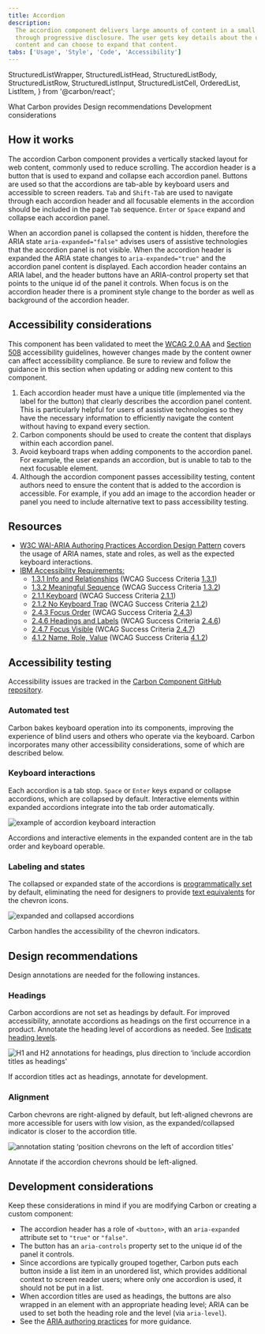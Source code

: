 ```yaml
---
title: Accordion
description:
  The accordion component delivers large amounts of content in a small space
  through progressive disclosure. The user gets key details about the underlying
  content and can choose to expand that content.
tabs: ['Usage', 'Style', 'Code', 'Accessibility']
---
```


  StructuredListWrapper,
  StructuredListHead,
  StructuredListBody,
  StructuredListRow,
  StructuredListInput,
  StructuredListCell,
  OrderedList,
  ListItem,
} from '@carbon/react';

<AnchorLinks>
  <AnchorLink>What Carbon provides</AnchorLink>
  <AnchorLink>Design recommendations</AnchorLink>
  <AnchorLink>Development considerations</AnchorLink>
</AnchorLinks>

## How it works

The accordion Carbon component provides a vertically stacked layout for web
content, commonly used to reduce scrolling. The accordion header is a button
that is used to expand and collapse each accordion panel. Buttons are used so
that the accordions are tab-able by keyboard users and accessible to screen
readers. `Tab` and `Shift-Tab` are used to navigate through each accordion
header and all focusable elements in the accordion should be included in the
page `Tab` sequence. `Enter` or `Space` expand and collapse each accordion
panel.

When an accordion panel is collapsed the content is hidden, therefore the ARIA
state `aria-expanded="false"` advises users of assistive technologies that the
accordion panel is not visible. When the accordion header is expanded the ARIA
state changes to `aria-expanded="true"` and the accordion panel content is
displayed. Each accordion header contains an ARIA label, and the header buttons
have an ARIA-control property set that points to the unique id of the panel it
controls. When focus is on the accordion header there is a prominent style
change to the border as well as background of the accordion header.

## Accessibility considerations

This component has been validated to meet the
[WCAG 2.0 AA](https://www.w3.org/TR/WCAG20/) and
[Section 508](http://www.section508.gov/) accessibility guidelines, however
changes made by the content owner can affect accessibility compliance. Be sure
to review and follow the guidance in this section when updating or adding new
content to this component.

1. Each accordion header must have a unique title (implemented via the label for
   the button) that clearly describes the accordion panel content. This is
   particularly helpful for users of assistive technologies so they have the
   necessary information to efficiently navigate the content without having to
   expand every section.
1. Carbon components should be used to create the content that displays within
   each accordion panel.
1. Avoid keyboard traps when adding components to the accordion panel. For
   example, the user expands an accordion, but is unable to tab to the next
   focusable element.
1. Although the accordion component passes accessibility testing, content
   authors need to ensure the content that is added to the accordion is
   accessible. For example, if you add an image to the accordion header or panel
   you need to include alternative text to pass accessibility testing.

## Resources

- [W3C WAI-ARIA Authoring Practices Accordion Design Pattern](https://www.w3.org/TR/wai-aria-practices/#accordion)
  covers the usage of ARIA names, state and roles, as well as the expected
  keyboard interactions.
- [IBM Accessibility Requirements:](https://www.ibm.com/able/requirements/requirements/)
  - [1.3.1 Info and Relationships](https://www.ibm.com/able/requirements/requirements/#1_3_1)
    (WCAG Success Criteria
    [1.3.1](https://www.w3.org/WAI/WCAG21/Understanding/info-and-relationships))
  - [1.3.2 Meaningful Sequence](https://www.ibm.com/able/requirements/requirements/#1_3_2)
    (WCAG Success Criteria
    [1.3.2](https://www.w3.org/WAI/WCAG21/Understanding/meaningful-sequence))
  - [2.1.1 Keyboard](https://www.ibm.com/able/requirements/requirements/#2_1_1)
    (WCAG Success Criteria
    [2.1.1](https://www.w3.org/WAI/WCAG21/Understanding/keyboard))
  - [2.1.2 No Keyboard Trap](https://www.ibm.com/able/requirements/requirements/#2_1_2)
    (WCAG Success Criteria
    [2.1.2](https://www.w3.org/WAI/WCAG21/Understanding/no-keyboard-trap))
  - [2.4.3 Focus Order](https://www.ibm.com/able/requirements/requirements/#2_4_3)
    (WCAG Success Criteria
    [2.4.3](https://www.w3.org/WAI/WCAG21/Understanding/focus-order))
  - [2.4.6 Headings and Labels](https://www.ibm.com/able/requirements/requirements/#2_4_6)
    (WCAG Success Criteria
    [2.4.6](https://www.w3.org/WAI/WCAG21/Understanding/headings-and-labels))
  - [2.4.7 Focus Visible](https://www.ibm.com/able/requirements/requirements/#2_4_7)
    (WCAG Success Criteria
    [2.4.7](https://www.w3.org/WAI/WCAG21/Understanding/focus-visible))
  - [4.1.2 Name, Role, Value](https://www.ibm.com/able/requirements/requirements/#4_1_2)
    (WCAG Success Criteria
    [4.1.2](https://www.w3.org/TR/UNDERSTANDING-WCAG20/ensure-compat-rsv.html))

## Accessibility testing

Accessibility issues are tracked in the
[Carbon Component GitHub repository](https://github.com/carbon-design-system/carbon/issues?q=is%3Aopen+label%3A%22type%3A+a11y+%E2%99%BF%22+label%3A%22component%3A+accordion%22+).

### Automated test

Carbon bakes keyboard operation into its components, improving the experience of
blind users and others who operate via the keyboard. Carbon incorporates many
other accessibility considerations, some of which are described below.

### Keyboard interactions

Each accordion is a tab stop. `Space` or `Enter` keys expand or collapse
accordions, which are collapsed by default. Interactive elements within expanded
accordions integrate into the tab order automatically.

<Row>
<Column colLg={8}>

![example of accordion keyboard interaction](images/accordion-accessibility-1.png)

<Caption>
  Accordions and interactive elements in the expanded content are in the tab
  order and keyboard operable.
</Caption>

</Column>
</Row>

### Labeling and states

The collapsed or expanded state of the accordions is
[programmatically set](https://www.ibm.com/able/requirements/requirements/#4_1_2)
by default, eliminating the need for designers to provide
[text equivalents](https://www.ibm.com/able/toolkit/design/content/text-equivalents/)
for the chevron icons.

<Row>
<Column colLg={8}>

![expanded and collapsed accordions](images/accordion-accessibility-2.png)

<Caption>Carbon handles the accessibility of the chevron indicators.</Caption>

</Column>
</Row>

## Design recommendations

Design annotations are needed for the following instances.

### Headings

Carbon accordions are not set as headings by default. For improved
accessibility, annotate accordions as headings on the first occurrence in a
product. Annotate the heading level of accordions as needed. See
[Indicate heading levels](https://www.ibm.com/able/toolkit/design/content/text-meaning/#heading-levels).

<Row>
<Column colLg={8}>

![H1 and H2 annotations for headings, plus direction to ‘include accordion titles as headings'](images/accordion-accessibility-3.png)

<Caption>
  If accordion titles act as headings, annotate for development.
</Caption>

</Column>
</Row>

### Alignment

Carbon chevrons are right-aligned by default, but left-aligned chevrons are more
accessible for users with low vision, as the expanded/collapsed indicator is
closer to the accordion title.

<Row>
<Column colLg={8}>

![annotation stating ‘position chevrons on the left of accordion titles'](images/accordion-accessibility-4.png)

<Caption>Annotate if the accordion chevrons should be left-aligned.</Caption>

</Column>
</Row>

## Development considerations

Keep these considerations in mind if you are modifying Carbon or creating a
custom component:

- The accordion header has a role of `<button>`, with an `aria-expanded`
  attribute set to `"true"` or `"false"`.
- The button has an `aria-controls` property set to the unique id of the panel
  it controls.
- Since accordions are typically grouped together, Carbon puts each button
  inside a list item in an unordered list, which provides additional context to
  screen reader users; where only one accordion is used, it should not be put in
  a list.
- When accordion titles are used as headings, the buttons are also wrapped in an
  element with an appropriate heading level; ARIA can be used to set both the
  heading role and the level (via `aria-level`).
- See the
  [ARIA authoring practices](https://www.w3.org/TR/wai-aria-practices-1.2/#accordion)
  for more guidance.
